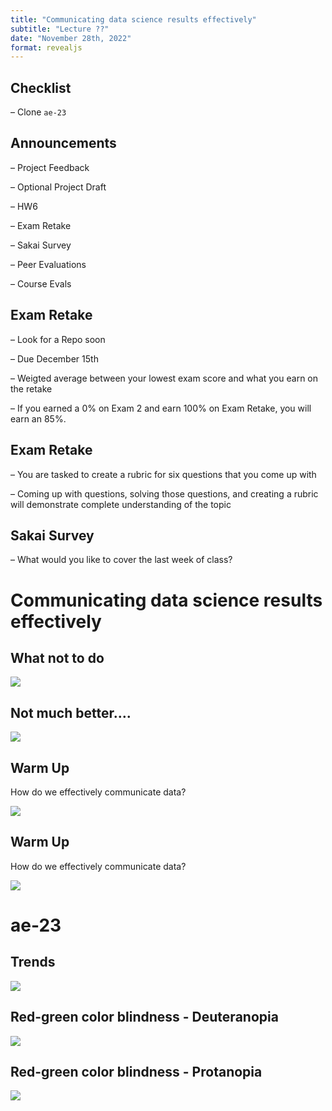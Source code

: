 ```yaml
---
title: "Communicating data science results effectively"
subtitle: "Lecture ??"
date: "November 28th, 2022"
format: revealjs
---
```


## Checklist

-- Clone `ae-23`

## Announcements

-- Project Feedback 

-- Optional Project Draft

-- HW6

-- Exam Retake 

-- Sakai Survey 

-- Peer Evaluations

-- Course Evals 

## Exam Retake 

-- Look for a Repo soon 

-- Due December 15th 

-- Weigted average between your lowest exam score and what you earn on the retake 

-- If you earned a 0% on Exam 2 and earn 100% on Exam Retake, you will earn an 85%.

## Exam Retake 

-- You are tasked to create a rubric for six questions that you come up with 

-- Coming up with questions, solving those questions, and creating a rubric will demonstrate complete understanding of the topic 

## Sakai Survey 

-- What would you like to cover the last week of class? 


# Communicating data science results effectively 

## What not to do 

![](images/bigdata.jpg){fig-align="center"}

## Not much better....

![](images/summarytables.jpg)

## Warm Up 

How do we effectively communicate data? 

![](images/bad.png){fig-align="center"}

## Warm Up 

How do we effectively communicate data? 

![](images/bad2.png){fig-align="center"}


# ae-23

## Trends 

![](images/staff-employment.png)

## Red-green color blindness - Deuteranopia

![](images/red-green.png)

## Red-green color blindness - Protanopia

![](images/red-green2.png)